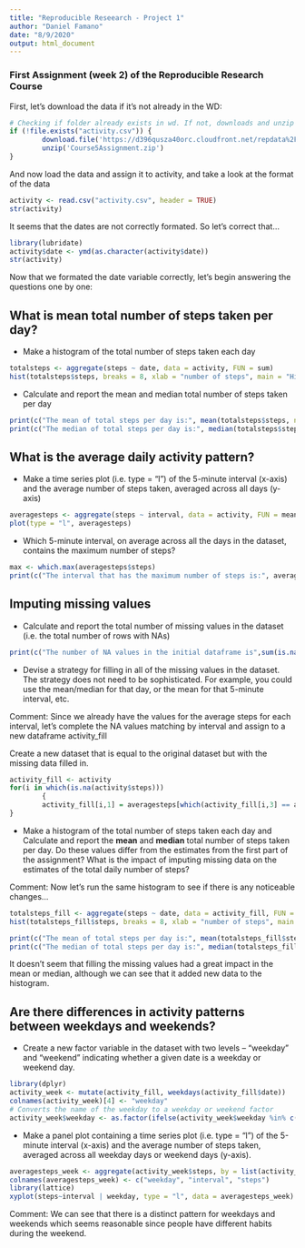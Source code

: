 ```yaml
---
title: "Reproducible Reseearch - Project 1"
author: "Daniel Famano"
date: "8/9/2020"
output: html_document
---
```


### First Assignment (week 2) of the Reproducible Research Course

First, let's download the data if it's not already in the WD:

```r
# Checking if folder already exists in wd. If not, downloads and unzip
if (!file.exists("activity.csv")) { 
        download.file('https://d396qusza40orc.cloudfront.net/repdata%2Fdata%2Factivity.zip', destfile = 'Course5Assignment.zip', method="curl")
        unzip('Course5Assignment.zip')
}
```

And now load the data and assign it to activity, and take a look at the format of the data

```r
activity <- read.csv("activity.csv", header = TRUE)
str(activity)
```

It seems that the dates are not correctly formated. So let's correct that...
```r
library(lubridate)
activity$date <- ymd(as.character(activity$date))
str(activity)
```

Now that we formated the date variable correctly, let's begin answering the questions one by one:

## What is mean total number of steps taken per day?

- Make a histogram of the total number of steps taken each day

```r
totalsteps <- aggregate(steps ~ date, data = activity, FUN = sum)
hist(totalsteps$steps, breaks = 8, xlab = "number of steps", main = "Histogram of Total Steps")
```

- Calculate and report the mean and median total number of steps taken per day

```r
print(c("The mean of total steps per day is:", mean(totalsteps$steps, na.rm = TRUE)))
print(c("The median of total steps per day is:", median(totalsteps$steps, na.rm = TRUE)))
```

## What is the average daily activity pattern?

- Make a time series plot (i.e. type = "l") of the 5-minute interval (x-axis) and the average number of steps taken, averaged across all days (y-axis)

```r
averagesteps <- aggregate(steps ~ interval, data = activity, FUN = mean)
plot(type = "l", averagesteps)
```

- Which 5-minute interval, on average across all the days in the dataset, contains the maximum number of steps?

```r
max <- which.max(averagesteps$steps)
print(c("The interval that has the maximum number of steps is:", averagesteps[max,1]))
```

## Imputing missing values

- Calculate and report the total number of missing values in the dataset (i.e. the total number of rows with NAs)

```r
print(c("The number of NA values in the initial dataframe is",sum(is.na(activity$steps))))
```

- Devise a strategy for filling in all of the missing values in the dataset. The strategy does not need to be sophisticated. For example, you could use the mean/median for that day, or the mean for that 5-minute interval, etc.

Comment: Since we already have the values for the average steps for each interval, let's complete the NA values matching by interval and assign to a new dataframe activity_fill

Create a new dataset that is equal to the original dataset but with the missing data filled in.

```r
activity_fill <- activity
for(i in which(is.na(activity$steps)))
        {
        activity_fill[i,1] = averagesteps[which(activity_fill[i,3] == averagesteps$interval),2]
}
```

- Make a histogram of the total number of steps taken each day and Calculate and report the **mean** and **median** total number of steps taken per day. Do these values differ from the estimates from the first part of the assignment? What is the impact of imputing missing data on the estimates of the total daily number of steps?

Comment: Now let's run the same histogram to see if there is any noticeable changes...

```r
totalsteps_fill <- aggregate(steps ~ date, data = activity_fill, FUN = sum)
hist(totalsteps_fill$steps, breaks = 8, xlab = "number of steps", main = "Histogram of Total Steps (w/ replaced NA values)")
```

```r
print(c("The mean of total steps per day is:", mean(totalsteps_fill$steps, na.rm = TRUE)))
print(c("The median of total steps per day is:", median(totalsteps_fill$steps, na.rm = TRUE)))
```

It doesn't seem that filling the missing values had a great impact in the mean or median, although we can see that it added new data to the histogram.

## Are there differences in activity patterns between weekdays and weekends?

- Create a new factor variable in the dataset with two levels -- "weekday" and "weekend" indicating whether a given date is a weekday or weekend day.

```r
library(dplyr)
activity_week <- mutate(activity_fill, weekdays(activity_fill$date))
colnames(activity_week)[4] <- "weekday"
# Converts the name of the weekday to a weekday or weekend factor
activity_week$weekday <- as.factor(ifelse(activity_week$weekday %in% c("Saturday", "Sunday"), "weekend", "weekday"))
```

- Make a panel plot containing a time series plot (i.e. type = "l") of the 5-minute interval (x-axis) and the average number of steps taken, averaged across all weekday days or weekend days (y-axis).

```r
averagesteps_week <- aggregate(activity_week$steps, by = list(activity_week$weekday, activity_week$interval), data = activity_week, FUN = mean)
colnames(averagesteps_week) <- c("weekday", "interval", "steps")
library(lattice)
xyplot(steps~interval | weekday, type = "l", data = averagesteps_week)
```

Comment: We can see that there is a distinct pattern for weekdays and weekends which seems reasonable since people have different habits during the weekend.